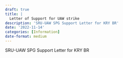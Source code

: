 ```yaml
---
draft: true 
title: |
  Letter of Support for UAW strike
description: 'SRU-UAW SPG Support Letter for KRY BR'
date: '2022-11-14'
categories: [Information]
date-format: medium 
---
```



SRU-UAW SPG Support Letter for KRY BR


